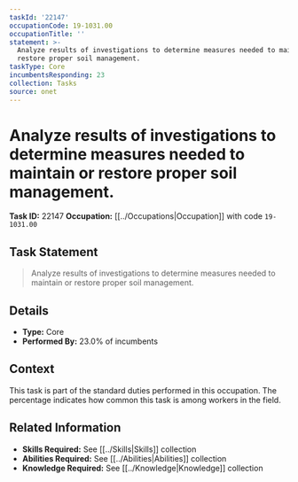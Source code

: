 ```yaml
---
taskId: '22147'
occupationCode: 19-1031.00
occupationTitle: ''
statement: >-
  Analyze results of investigations to determine measures needed to maintain or
  restore proper soil management.
taskType: Core
incumbentsResponding: 23
collection: Tasks
source: onet
---
```

# Analyze results of investigations to determine measures needed to maintain or restore proper soil management.

**Task ID:** 22147
**Occupation:** [[../Occupations|Occupation]] with code `19-1031.00`

## Task Statement

> Analyze results of investigations to determine measures needed to maintain or restore proper soil management.

## Details

- **Type:** Core
- **Performed By:** 23.0% of incumbents

## Context

This task is part of the standard duties performed in this occupation. The percentage indicates how common this task is among workers in the field.

## Related Information

- **Skills Required:** See [[../Skills|Skills]] collection
- **Abilities Required:** See [[../Abilities|Abilities]] collection
- **Knowledge Required:** See [[../Knowledge|Knowledge]] collection
